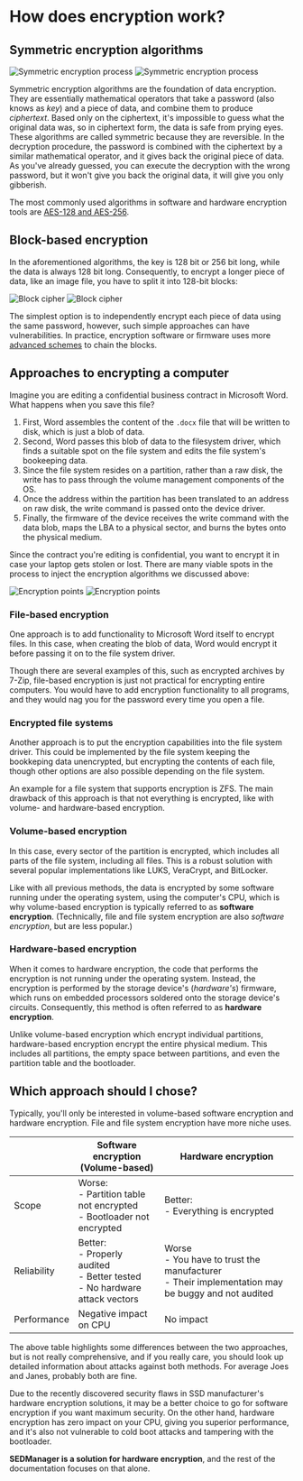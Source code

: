 # How does encryption work?

## Symmetric encryption algorithms

![Symmetric encryption process](/img/illustrations/docs/overview/symmetric_encryption_light.svg#gh-light-mode-only)
![Symmetric encryption process](/img/illustrations/docs/overview/symmetric_encryption_dark.svg#gh-dark-mode-only)

Symmetric encryption algorithms are the foundation of data encryption. They are essentially mathematical operators that take a password (also knows as *key*) and a piece of data, and combine them to produce *ciphertext*. Based only on the ciphertext, it's impossible to guess what the original data was, so in ciphertext form, the data is safe from prying eyes. These algorithms are called symmetric because they are reversible. In the decryption procedure, the password is combined with the ciphertext by a similar mathematical operator, and it gives back the original piece of data. As you've already guessed, you can execute the decryption with the wrong password, but it won't give you back the original data, it will give you only gibberish.

The most commonly used algorithms in software and hardware encryption tools are [AES-128 and AES-256](https://en.wikipedia.org/wiki/Advanced_Encryption_Standard).

## Block-based encryption

In the aforementioned algorithms, the key is 128 bit or 256 bit long, while the data is always 128 bit long. Consequently, to encrypt a longer piece of data, like an image file, you have to split it into 128-bit blocks:

![Block cipher](/img/illustrations/docs/overview/block_cipher_light.svg#gh-light-mode-only)
![Block cipher](/img/illustrations/docs/overview/block_cipher_dark.svg#gh-dark-mode-only)

The simplest option is to independently encrypt each piece of data using the same password, however, such simple approaches can have vulnerabilities. In practice, encryption software or firmware uses more [advanced schemes](https://en.wikipedia.org/wiki/Disk_encryption_theory#Block_cipher-based_modes) to chain the blocks.

## Approaches to encrypting a computer

Imagine you are editing a confidential business contract in Microsoft Word. What happens when you save this file?
1. First, Word assembles the content of the `.docx` file that will be written to disk, which is just a blob of data.
2. Second, Word passes this blob of data to the filesystem driver, which finds a suitable spot on the file system and edits the file system's bookeeping data.
3. Since the file system resides on a partition, rather than a raw disk, the write has to pass through the volume management components of the OS.
4. Once the address within the partition has been translated to an address on raw disk, the write command is passed onto the device driver.
5. Finally, the firmware of the device receives the write command with the data blob, maps the LBA to a physical sector, and burns the bytes onto the physical medium.

Since the contract you're editing is confidential, you want to encrypt it in case your laptop gets stolen or lost. There are many viable spots in the process to inject the encryption algorithms we discussed above:

![Encryption points](/img/illustrations/docs/overview/encryption_points_light.svg#gh-light-mode-only)
![Encryption points](/img/illustrations/docs/overview/encryption_points_dark.svg#gh-dark-mode-only)

### File-based encryption

One approach is to add functionality to Microsoft Word itself to encrypt files. In this case, when creating the blob of data, Word would encrypt it before passing it on to the file system driver.

Though there are several examples of this, such as encrypted archives by 7-Zip, file-based encryption is just not practical for encrypting entire computers. You would have to add encryption functionality to all programs, and they would nag you for the password every time you open a file.

### Encrypted file systems

Another approach is to put the encryption capabilities into the file system driver. This could be implemented by the file system keeping the bookkeping data unencrypted, but encrypting the contents of each file, though other options are also possible depending on the file system.

An example for a file system that supports encryption is ZFS. The main drawback of this approach is that not everything is encrypted, like with volume- and hardware-based encryption.

### Volume-based encryption

In this case, every sector of the partition is encrypted, which includes all parts of the file system, including all files. This is a robust solution with several popular implementations like LUKS, VeraCrypt, and BitLocker.

Like with all previous methods, the data is encrypted by some software running under the operating system, using the computer's CPU, which is why volume-based encryption is typically referred to as **software encryption**. (Technically, file and file system encryption are also *software encryption*, but are less popular.)

### Hardware-based encryption

When it comes to hardware encryption, the code that performs the encryption is not running under the operating system. Instead, the encryption is performed by the storage device's (*hardware's*) firmware, which runs on embedded processors soldered onto the storage device's circuits. Consequently, this method is often referred to as **hardware encryption**.

Unlike volume-based encryption which encrypt individual partitions, hardware-based encryption encrypt the entire physical medium. This includes all partitions, the empty space between partitions, and even the partition table and the bootloader.

## Which approach should I chose?

Typically, you'll only be interested in volume-based software encryption and hardware encryption. File and file system encryption have more niche uses.

|             | Software encryption<br/>(Volume-based)  | Hardware encryption  |
|-------------|-----------------------------------------|----------------------|
| Scope       | Worse:<br/>- Partition table not encrypted<br/>- Bootloader not encrypted | Better:<br/>- Everything is encrypted |
| Reliability | Better:<br/>- Properly audited<br/>- Better tested<br/>- No hardware attack vectors | Worse<br/>- You have to trust the manufacturer<br/>- Their implementation may be buggy and not audited |
| Performance | Negative impact on CPU                  | No impact            |

The above table highlights some differences between the two approaches, but is not really comprehensive, and if you really care, you should look up detailed information about attacks against both methods. For average Joes and Janes, probably both are fine.

Due to the recently discovered security flaws in SSD manufacturer's hardware encryption solutions, it may be a better choice to go for software encryption if you want maximum security. On the other hand, hardware encryption has zero impact on your CPU, giving you superior performance, and it's also not vulnerable to cold boot attacks and tampering with the bootloader.

**SEDManager is a solution for hardware encryption**, and the rest of the documentation focuses on that alone.